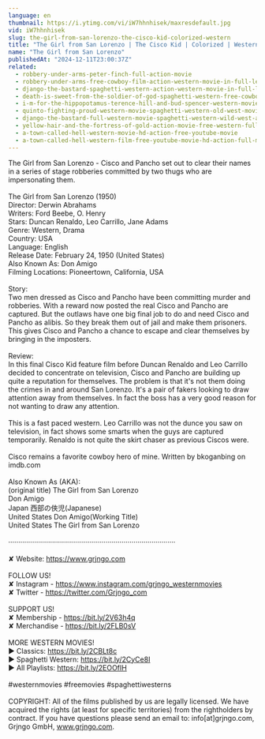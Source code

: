 ```yaml
---
language: en
thumbnail: https://i.ytimg.com/vi/iW7hhnhisek/maxresdefault.jpg
vid: iW7hhnhisek
slug: the-girl-from-san-lorenzo-the-cisco-kid-colorized-western
title: "The Girl from San Lorenzo | The Cisco Kid | Colorized | Western"
name: "The Girl from San Lorenzo"
publishedAt: "2024-12-11T23:00:37Z"
related:
  - robbery-under-arms-peter-finch-full-action-movie
  - robbery-under-arms-free-cowboy-film-action-western-movie-in-full-length
  - django-the-bastard-spaghetti-western-action-western-movie-in-full-length
  - death-is-sweet-from-the-soldier-of-god-spaghetti-western-free-cowboy-film
  - i-m-for-the-hippopotamus-terence-hill-and-bud-spencer-western-movie
  - quinto-fighting-proud-western-movie-spaghetti-western-old-west-movie-cowboys
  - django-the-bastard-full-western-movie-spaghetti-western-wild-west-action
  - yellow-hair-and-the-fortress-of-gold-action-movie-free-western-full-length
  - a-town-called-hell-western-movie-hd-action-free-youtube-movie
  - a-town-called-hell-western-film-free-youtube-movie-hd-action-full-movie
---
```


The Girl from San Lorenzo - Cisco and Pancho set out to clear their names in a series of stage robberies committed by two thugs who are impersonating them.<br />
<br />
The Girl from San Lorenzo (1950)<br />
Director: Derwin Abrahams<br />
Writers: Ford Beebe, O. Henry<br />
Stars: Duncan Renaldo, Leo Carrillo, Jane Adams<br />
Genre: Western, Drama<br />
Country: USA<br />
Language: English<br />
Release Date: February 24, 1950 (United States)<br />
Also Known As: Don Amigo<br />
Filming Locations: Pioneertown, California, USA<br />
<br />
Story:<br />
Two men dressed as Cisco and Pancho have been committing murder and robberies. With a reward now posted the real Cisco and Pancho are captured. But the outlaws have one big final job to do and need Cisco and Pancho as alibis. So they break them out of jail and make them prisoners. This gives Cisco and Pancho a chance to escape and clear themselves by bringing in the imposters.<br />
<br />
Review:<br />
In this final Cisco Kid feature film before Duncan Renaldo and Leo Carrillo decided to concentrate on television, Cisco and Pancho are building up quite a reputation for themselves. The problem is that it's not them doing the crimes in and around San Lorenzo. It's a pair of fakers looking to draw attention away from themselves. In fact the boss has a very good reason for not wanting to draw any attention.<br />
<br />
This is a fast paced western. Leo Carrillo was not the dunce you saw on television, in fact shows some smarts when the guys are captured temporarily. Renaldo is not quite the skirt chaser as previous Ciscos were.<br />
<br />
Cisco remains a favorite cowboy hero of mine. Written by bkoganbing on imdb.com<br />
<br />
Also Known As (AKA):<br />
(original title) The Girl from San Lorenzo<br />
Don Amigo<br />
Japan 西部の俠児(Japanese)<br />
United States Don Amigo(Working Title)<br />
United States The Girl from San Lorenzo<br />
<br />
····················································································<br />
<br />
✘ Website: https://www.grjngo.com<br />
<br />
FOLLOW US!<br />
✘ Instagram - https://www.instagram.com/grjngo_westernmovies<br />
✘ Twitter - https://twitter.com/Grjngo_com<br />
<br />
SUPPORT US!<br />
✘ Membership - https://bit.ly/2V63h4q<br />
✘ Merchandise - https://bit.ly/2FLB0sV<br />
<br />
MORE WESTERN MOVIES! <br />
► Classics: https://bit.ly/2CBLt8c <br />
► Spaghetti Western: https://bit.ly/2CyCe8I <br />
► All Playlists: https://bit.ly/2EOOfIH <br />
<br />
#westernmovies #freemovies #spaghettiwesterns<br />
<br />
COPYRIGHT: All of the films published by us are legally licensed. We have acquired the rights (at least for specific territories) from the rightholders by contract. If you have questions please send an email to: info[at]grjngo.com, Grjngo GmbH, www.grjngo.com.
